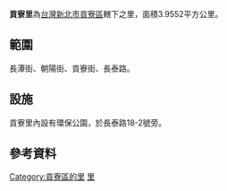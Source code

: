 {{ROC Village or Li Info|
City/CountyName  =  新北市  |
DivName  =  貢寮區  |
Village/LiName  =  貢寮  |
Village/Li  =  里  |
OldName  =  |
Longitude  =  |
Latitude  =  |
AreaTotal  =  3.9563  |
HouseholdTotal  =  393  |
Male  =  487  |
Female  =  495  |
PopTotal  =  982<ref>[https://www.gongliao.ntpc.gov.tw/archive/file/107%E5%B9%B4%E5%8D%80%E6%94%BF%E7%B5%B1%E8%A8%88%E5%B9%B4%E5%A0%B1.pdf  《新北市貢寮區107年區政統計年報》新北市貢寮區公所 2018年6月]</ref>  |
YearMonth  =  [[2017年12月|2017年12月]]  |
Head  =  楊張翠華  |
Sub  =  16  |
Neighbors  =  [[美豐里|美豐里]]、[[龍崗里|龍崗里]]、[[雙玉里|雙玉里]]、[[龍門里|龍門里]]  |
MapLocation  =  |
Address  =  貢寮街134號  |
DataSource  =  |
}}
'''貢寮里'''為[[台灣|台灣]][[新北市|新北市]][[貢寮區|貢寮區]]轄下之里，面積3.9552平方公里。

==  範圍  ==
長潭街、朝陽街、貢寮街、長泰路。

==  設施  ==
貢寮里內設有環保公園，於長泰路18-2號旁。

==參考資料==
{{reflist}}

{{新北市貢寮區}}

[[Category:貢寮區的里|Category:貢寮區的里]]
[[Category:貢寮區|里]]